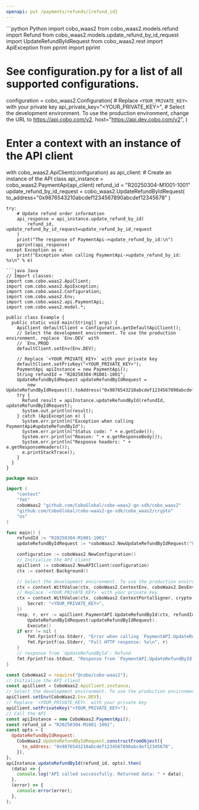 ```yaml
---
openapi: put /payments/refunds/{refund_id}
---
```


<RequestExample>
```python Python
import cobo_waas2
from cobo_waas2.models.refund import Refund
from cobo_waas2.models.update_refund_by_id_request import UpdateRefundByIdRequest
from cobo_waas2.rest import ApiException
from pprint import pprint

# See configuration.py for a list of all supported configurations.
configuration = cobo_waas2.Configuration(
    # Replace `<YOUR_PRIVATE_KEY>` with your private key
    api_private_key="<YOUR_PRIVATE_KEY>",
    # Select the development environment. To use the production environment, change the URL to https://api.cobo.com/v2.
    host="https://api.dev.cobo.com/v2",
)
# Enter a context with an instance of the API client
with cobo_waas2.ApiClient(configuration) as api_client:
    # Create an instance of the API class
    api_instance = cobo_waas2.PaymentApi(api_client)
    refund_id = "R20250304-M1001-1001"
    update_refund_by_id_request = cobo_waas2.UpdateRefundByIdRequest(
        to_address="0x9876543210abcdef1234567890abcdef12345678"
    )

    try:
        # Update refund order information
        api_response = api_instance.update_refund_by_id(
            refund_id, update_refund_by_id_request=update_refund_by_id_request
        )
        print("The response of PaymentApi->update_refund_by_id:\n")
        pprint(api_response)
    except Exception as e:
        print("Exception when calling PaymentApi->update_refund_by_id: %s\n" % e)

```
```java Java
// Import classes:
import com.cobo.waas2.ApiClient;
import com.cobo.waas2.ApiException;
import com.cobo.waas2.Configuration;
import com.cobo.waas2.Env;
import com.cobo.waas2.api.PaymentApi;
import com.cobo.waas2.model.*;

public class Example {
  public static void main(String[] args) {
    ApiClient defaultClient = Configuration.getDefaultApiClient();
    // Select the development environment. To use the production environment, replace `Env.DEV` with
    // `Env.PROD
    defaultClient.setEnv(Env.DEV);

    // Replace `<YOUR_PRIVATE_KEY>` with your private key
    defaultClient.setPrivKey("<YOUR_PRIVATE_KEY>");
    PaymentApi apiInstance = new PaymentApi();
    String refundId = "R20250304-M1001-1001";
    UpdateRefundByIdRequest updateRefundByIdRequest =
        new UpdateRefundByIdRequest().toAddress("0x9876543210abcdef1234567890abcdef12345678");
    try {
      Refund result = apiInstance.updateRefundById(refundId, updateRefundByIdRequest);
      System.out.println(result);
    } catch (ApiException e) {
      System.err.println("Exception when calling PaymentApi#updateRefundById");
      System.err.println("Status code: " + e.getCode());
      System.err.println("Reason: " + e.getResponseBody());
      System.err.println("Response headers: " + e.getResponseHeaders());
      e.printStackTrace();
    }
  }
}

```
```go Go
package main

import (
	"context"
	"fmt"
	coboWaas2 "github.com/CoboGlobal/cobo-waas2-go-sdk/cobo_waas2"
	"github.com/CoboGlobal/cobo-waas2-go-sdk/cobo_waas2/crypto"
	"os"
)

func main() {
	refundId := "R20250304-M1001-1001"
	updateRefundByIdRequest := *coboWaas2.NewUpdateRefundByIdRequest("0x9876543210abcdef1234567890abcdef12345678")

	configuration := coboWaas2.NewConfiguration()
	// Initialize the API client
	apiClient := coboWaas2.NewAPIClient(configuration)
	ctx := context.Background()

	// Select the development environment. To use the production environment, replace coboWaas2.DevEnv with coboWaas2.ProdEnv
	ctx = context.WithValue(ctx, coboWaas2.ContextEnv, coboWaas2.DevEnv)
	// Replace `<YOUR_PRIVATE_KEY>` with your private key
	ctx = context.WithValue(ctx, coboWaas2.ContextPortalSigner, crypto.Ed25519Signer{
		Secret: "<YOUR_PRIVATE_KEY>",
	})
	resp, r, err := apiClient.PaymentAPI.UpdateRefundById(ctx, refundId).
		UpdateRefundByIdRequest(updateRefundByIdRequest).
		Execute()
	if err != nil {
		fmt.Fprintf(os.Stderr, "Error when calling `PaymentAPI.UpdateRefundById``: %v\n", err)
		fmt.Fprintf(os.Stderr, "Full HTTP response: %v\n", r)
	}
	// response from `UpdateRefundById`: Refund
	fmt.Fprintf(os.Stdout, "Response from `PaymentAPI.UpdateRefundById`: %v\n", resp)
}

```
```javascript JavaScript
const CoboWaas2 = require("@cobo/cobo-waas2");
// Initialize the API client
const apiClient = CoboWaas2.ApiClient.instance;
// Select the development environment. To use the production environment, replace `Env.DEV` with `Env.PROD`
apiClient.setEnv(CoboWaas2.Env.DEV);
// Replace `<YOUR_PRIVATE_KEY>` with your private key
apiClient.setPrivateKey("<YOUR_PRIVATE_KEY>");
// Call the API
const apiInstance = new CoboWaas2.PaymentApi();
const refund_id = "R20250304-M1001-1001";
const opts = {
  UpdateRefundByIdRequest:
    CoboWaas2.UpdateRefundByIdRequest.constructFromObject({
      to_address: "0x9876543210abcdef1234567890abcdef12345678",
    }),
};
apiInstance.updateRefundById(refund_id, opts).then(
  (data) => {
    console.log("API called successfully. Returned data: " + data);
  },
  (error) => {
    console.error(error);
  },
);

```
</RequestExample>